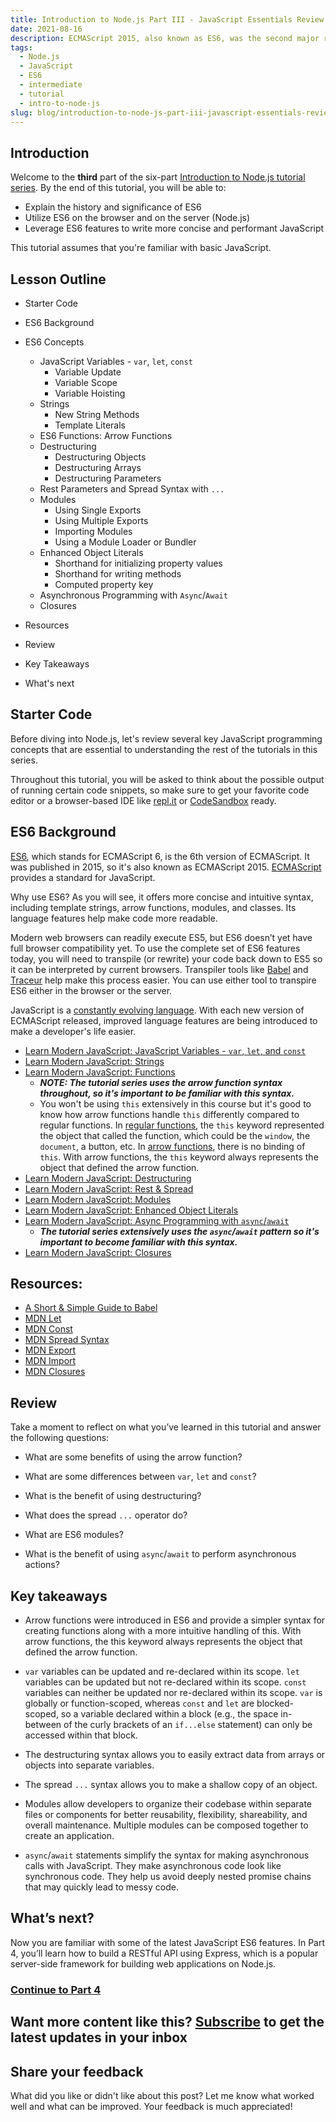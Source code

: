 ```yaml
---
title: Introduction to Node.js Part III - JavaScript Essentials Review
date: 2021-08-16
description: ECMAScript 2015, also known as ES6, was the second major revision to JavaScript. This tutorial reviews the essential JavaScript concepts (e.g., arrow function syntax,`let`/`const`, object destructuring, spread and rest operator syntax, etc.) needed to succeed in the Introduction to Node.js tutorial series.
tags:
  - Node.js
  - JavaScript
  - ES6
  - intermediate
  - tutorial
  - intro-to-node-js
slug: blog/introduction-to-node-js-part-iii-javascript-essentials-review
---
```


## Introduction

Welcome to the **third** part of the six-part [Introduction to Node.js tutorial series](/blog/introduction-to-node-js-tutorial-series-overview). By the end of this tutorial, you will be able to:

- Explain the history and significance of ES6
- Utilize ES6 on the browser and on the server (Node.js)
- Leverage ES6 features to write more concise and performant JavaScript

This tutorial assumes that you're familiar with basic JavaScript.

## Lesson Outline

- Starter Code
- ES6 Background
- ES6 Concepts

  - JavaScript Variables - `var`, `let`, `const`
    - Variable Update
    - Variable Scope
    - Variable Hoisting
  - Strings
    - New String Methods
    - Template Literals
  - ES6 Functions: Arrow Functions
  - Destructuring
    - Destructuring Objects
    - Destructuring Arrays
    - Destructuring Parameters
  - Rest Parameters and Spread Syntax with `...`
  - Modules
    - Using Single Exports
    - Using Multiple Exports
    - Importing Modules
    - Using a Module Loader or Bundler
  - Enhanced Object Literals
    - Shorthand for initializing property values
    - Shorthand for writing methods
    - Computed property key
  - Asynchronous Programming with `Async`/`Await`
  - Closures

- Resources
- Review
- Key Takeaways
- What's next

## Starter Code

Before diving into Node.js, let's review several key JavaScript programming concepts that are essential to understanding the rest of the tutorials in this series.

Throughout this tutorial, you will be asked to think about the possible output of running certain code snippets, so make sure to get your favorite code editor or a browser-based IDE like [repl.it](https://repl.it/) or [CodeSandbox](https://codesandbox.io/) ready.

## ES6 Background

[ES6](https://developers.google.com/web/shows/ttt/series-2/es2015), which stands for ECMAScript 6, is the 6th version of ECMAScript. It was published in 2015, so it's also known as ECMAScript 2015. [ECMAScript](https://en.wikipedia.org/wiki/ECMAScript) provides a standard for JavaScript.

Why use ES6? As you will see, it offers more concise and intuitive syntax, including template strings, arrow functions, modules, and classes. Its language features help make code more readable.

Modern web browsers can readily execute ES5, but ES6 doesn’t yet have full browser compatibility yet. To use the complete set of ES6 features today, you will need to transpile (or rewrite) your code back down to ES5 so it can be interpreted by current browsers. Transpiler tools like [Babel](https://babeljs.io/) and [Traceur](https://github.com/google/traceur-compiler) help make this process easier. You can use either tool to transpire ES6 either in the browser or the server.

JavaScript is a [constantly evolving language](https://en.wikipedia.org/wiki/ECMAScript). With each new version of ECMAScript released, improved language features are being introduced to make a developer's life easier.

- [Learn Modern JavaScript: JavaScript Variables - `var`, `let`, and `const`](/blog/learn-modern-js-javascript-variables)
- [Learn Modern JavaScript: Strings](/blog/learn-modern-js-strings)
- [Learn Modern JavaScript: Functions](/blog/learn-modern-js-functions)
  - **_NOTE: The tutorial series uses the arrow function syntax throughout, so it's important to be familiar with this syntax._**
  - You won't be using `this` extensively in this course but it's good to know how arrow functions handle `this` differently compared to regular functions. In [regular functions](https://www.w3schools.com/js/tryit.asp?filename=tryjs_arrow_function6), the `this` keyword represented the object that called the function, which could be the `window`, the `document`, a button, etc. In [arrow functions](https://www.w3schools.com/js/tryit.asp?filename=tryjs_arrow_function7), there is no binding of `this`. With arrow functions, the `this` keyword always represents the object that defined the arrow function.
- [Learn Modern JavaScript: Destructuring](/blog/learn-modern-js-destructuring)
- [Learn Modern JavaScript: Rest & Spread](/blog/learn-modern-js-rest-spread)
- [Learn Modern JavaScript: Modules](/blog/learn-modern-js-modules)
- [Learn Modern JavaScript: Enhanced Object Literals](/blog/learn-modern-js-enhanced-object-literals)
- [Learn Modern JavaScript: Async Programming with `async`/`await`](/blog/learn-modern-js-async-programming-async-await)
  - **_The tutorial series extensively uses the `async`/`await` pattern so it's important to become familiar with this syntax._**
- [Learn Modern JavaScript: Closures](/blog/learn-modern-js-closures)

## Resources:

- [A Short & Simple Guide to Babel](https://flaviocopes.com/babel/)
- [MDN Let](https://developer.mozilla.org/en-US/docs/Web/JavaScript/Reference/Statements/let)
- [MDN Const](https://developer.mozilla.org/en-US/docs/Web/JavaScript/Reference/Statements/const)
- [MDN Spread Syntax](https://developer.mozilla.org/en-US/docs/Web/JavaScript/Reference/Operators/Spread_syntax)
- [MDN Export](https://developer.mozilla.org/en-US/docs/web/javascript/reference/statements/export)
- [MDN Import](https://developer.mozilla.org/en-US/docs/Web/JavaScript/Reference/Statements/import)
- [MDN Closures](https://developer.mozilla.org/en-US/docs/Web/JavaScript/Closures)

## Review

Take a moment to reflect on what you’ve learned in this tutorial and answer the following questions:

- What are some benefits of using the arrow function?

- What are some differences between `var`, `let` and `const`?

- What is the benefit of using destructuring?

- What does the spread `...` operator do?

- What are ES6 modules?

- What is the benefit of using `async`/`await` to perform asynchronous actions?

## Key takeaways

- Arrow functions were introduced in ES6 and provide a simpler syntax for creating functions along with a more intuitive handling of this. With arrow functions, the this keyword always represents the object that defined the arrow function.

- `var` variables can be updated and re-declared within its scope. `let` variables can be updated but not re-declared within its scope. `const` variables can neither be updated nor re-declared within its scope. `var` is globally or function-scoped, whereas `const` and `let` are blocked-scoped, so a variable declared within a block (e.g., the space in-between of the curly brackets of an `if...else` statement) can only be accessed within that block.

- The destructuring syntax allows you to easily extract data from arrays or objects into separate variables.

- The spread `...` syntax allows you to make a shallow copy of an object.

- Modules allow developers to organize their codebase within separate files or components for better reusability, flexibility, shareability, and overall maintenance. Multiple modules can be composed together to create an application.

- `async`/`await` statements simplify the syntax for making asynchronous calls with JavaScript. They make asynchronous code look like synchronous code. They help us avoid deeply nested promise chains that may quickly lead to messy code.

## What’s next?

Now you are familiar with some of the latest JavaScript ES6 features. In Part 4, you’ll learn how to build a RESTful API using Express, which is a popular server-side framework for building web applications on Node.js.

### [Continue to Part 4](/blog/introduction-to-node-js-part-iv-building-a-restful-api-with-express)

## Want more content like this? [Subscribe](/subscribe) to get the latest updates in your inbox

## Share your feedback

What did you like or didn't like about this post? Let me know what worked well and what can be improved. Your feedback is much appreciated!


<FeedbackForm />

